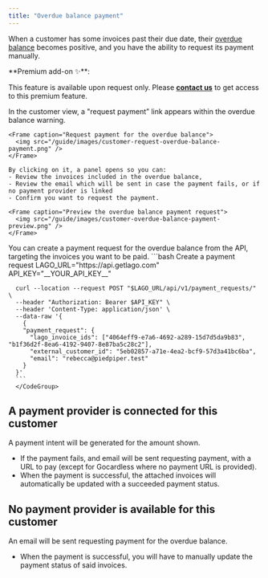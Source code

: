 ```yaml
---
title: "Overdue balance payment"
---
```


When a customer has some invoices past their due date, their [overdue balance](https://docs.getlago.com/guide/customers/customer-management#monitor-the-customers-billing-status) becomes positive, and you have the ability to request its payment manually.

<Info>
**Premium add-on ✨**:

This feature is available upon request only. Please **[contact us](mailto:hello@getlago.com)** to get access to this premium feature.
</Info>


<Tabs>
  <Tab title="Dashboard">
    In the customer view, a "request payment” link appears within the overdue balance warning. 

    <Frame caption="Request payment for the overdue balance">
      <img src="/guide/images/customer-request-overdue-balance-payment.png" />
    </Frame>

    By clicking on it, a panel opens so you can:
    - Review the invoices included in the overdue balance,
    - Review the email which will be sent in case the payment fails, or if no payment provider is linked
    - Confirm you want to request the payment.

    <Frame caption="Preview the overdue balance payment request">
      <img src="/guide/images/customer-overdue-balance-payment-preview.png" />
    </Frame>


  </Tab>
  <Tab title="API">
      You can create a payment request for the overdue balance from the API, targeting the invoices you want to be paid.
      <CodeGroup>
      ```bash Create a payment request
      LAGO_URL="https://api.getlago.com"
      API_KEY="__YOUR_API_KEY__"

      curl --location --request POST "$LAGO_URL/api/v1/payment_requests/" \
      --header "Authorization: Bearer $API_KEY" \
      --header 'Content-Type: application/json' \
      --data-raw '{
        {
        "payment_request": {
          "lago_invoice_ids": ["4064eff9-e7a6-4692-a289-15d7d5da9b83", "b1f36d2f-8ea6-4192-9407-8e87ba5c28c2"],
          "external_customer_id": "5eb02857-a71e-4ea2-bcf9-57d3a41bc6ba",
          "email": "rebecca@piedpiper.test"
        }
      }'
      ```
      </CodeGroup>
  </Tab>
</Tabs>

## A payment provider is connected for this customer

A payment intent will be generated for the amount shown. 

- If the payment fails, and email will be sent requesting payment, with a URL to pay (except for Gocardless where no payment URL is provided).
- When the payment is successful, the attached invoices will automatically be updated with a succeeded payment status.

## No payment provider is available for this customer

An email will be sent requesting payment for the overdue balance.

- When the payment is successful, you will have to manually update the payment status of said invoices.
